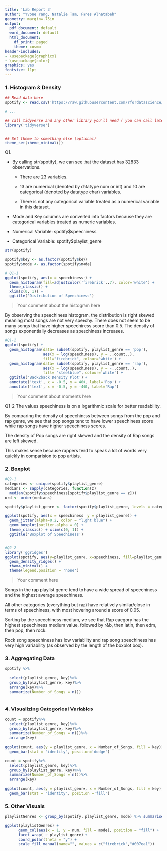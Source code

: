 ---
title: 'Lab Report 3'
author: "Yvone Yang, Natalie Tam, Fares Alhatabeh"
geometry: margin=.75in
output:
  pdf_document: default
  word_document: default
  html_document:
    df_print: paged
    theme: cosmo
header-includes:
- \usepackage{graphicx}
- \usepackage{color}
graphics: yes
fontsize: 11pt
---


### 1. Histogram & Density


```{r}
## Read data here
spotify <- read.csv('https://raw.githubusercontent.com/rfordatascience/tidytuesday/master/data/2020/2020-01-21/spotify_songs.csv', header = TRUE)

# ...

## call tidyverse and any other library you'll need ( you can call later if you want ) 
library('tidyverse')


## Set theme to something else (optional)
theme_set(theme_minimal())
```

Q1. 

- By calling str(spotify), we can see that the dataset has 32833 observations.
  
  - There are 23 variables.
  
  - 13 are numerical (denoted by datatype num or int) and 10 are categorical (denoted by datatype char) variables.
  
  - There is not any categorical variable treated as a numerical variable in this dataset.
  
- Mode and Key columns are converted into factors because they are categorical variables treated as numeric variables. 

- Numerical Variable: spotify$speechiness

- Categorical Variable: spotify$playlist_genre


```{r}
str(spotify)

spotify$key <- as.factor(spotify$key)
spotify$mode <- as.factor(spotify$mode)

# Q1-1
ggplot(spotify, aes(x = speechiness)) + 
  geom_histogram(fill=adjustcolor('firebrick',.7), color='white') + 
  theme_classic() + 
  xlim(c(0, 1)) +
  ggtitle('Distribution of Speechiness')

```


> Your comment about the histogram here 

By observing the speechiness histogram, the distribution is right skewed meaning most songs are not very speechy. There does not seem to be many songs that have higher speechiness score than 0.5. The density of songs exponentially decreases as speechiness increases.

```{r}
#Q1-2
ggplot(spotify) + 
  geom_histogram(data= subset(spotify, playlist_genre == 'pop'), 
                 aes(x = log(speechiness), y = ..count..), 
                 fill="firebrick", colour='white') + 
  geom_histogram(data= subset(spotify, playlist_genre == 'rap'), 
                 aes(x = log(speechiness), y = -..count..), 
                 fill= "steelblue", colour='white') +
  ggtitle('Back2back Density Plot') + 
  annotate('text', x = -0.5, y = 400, label='Pop') +
  annotate('text', x = -0.5, y = -400, label='Rap') 

```

> Your comment about moments here 

Q1-2
The values speechiness is on a logarithmic scale for better readability.

By comparing the density of speechiness between songs from the pop and rap genre, we see that pop songs tend to have lower speechiness score while rap songs have higher speechiness scores.

The density of Pop songs are right skewed and the density of Rap songs are left skewed. 

This makes sense because rappers tend to speak a lot of words very quickly in comparision to pop artists. 


\pagebreak

### 2. Boxplot

```{r}
#Q2-1
categories <- unique(spotify$playlist_genre)
medians <- sapply(categories, function(z) 
  median(spotify$speechiness[spotify$playlist_genre == z]))
ord <- order(medians)

spotify$playlist_genre <- factor(spotify$playlist_genre, levels = categories[ord])

ggplot(spotify, aes(x = speechiness, y = playlist_genre)) + 
  geom_jitter(alpha=0.2, color = "light blue") +
  geom_boxplot(outlier.alpha = 0) + 
  theme_classic() + xlim(c(0, 1)) +
  ggtitle('Boxplot of Speechiness')


#Q2-2
library('ggridges')
ggplot(spotify, aes(y=playlist_genre, x=speechiness, fill=playlist_genre)) +
  geom_density_ridges() +
  theme_minimal() +
  theme(legend.position = 'none')


```

> Your comment here

Songs in the rap playlist genre tend to have a wide spread of speechiness and the highest average speechiness. 

All other categories (everything but rap) have relatively similar/close in terms of speechiness, with most hovering around a score of 0.05.  

Sorting by the speechiness medium, we see that Rap caegory has the highest speechiness medium value, followed by r&b, then latin, then edm, then pop, then rock. 

Rock song speechiness has low variability and rap song speechiness has very high variability (as observed by the length of the boxplot box).


\pagebreak

### 3. Aggregating Data

```{r}
spotify %>%
  
  select(playlist_genre, key)%>%
  group_by(playlist_genre, key)%>%
  arrange(key)%>%
  summarize(Number_of_Songs = n())
  
```


\pagebreak

### 4. Visualizing Categorical Variables
```{r}
count = spotify%>%
  select(playlist_genre, key)%>%
  group_by(playlist_genre, key)%>%
  summarize(Number_of_Songs = n())%>%
  arrange(key)
  
ggplot(count, aes(y = playlist_genre, x = Number_of_Songs, fill = key))+
  geom_bar(stat = "identity", position='dodge')

```

```{r}
count = spotify%>%
  select(playlist_genre, key)%>%
  group_by(playlist_genre, key)%>%
  summarize(Number_of_Songs = n())%>%
  arrange(key)
  
ggplot(count, aes(y = playlist_genre, x = Number_of_Songs, fill = key))+
  geom_bar(stat = "identity", position ='fill')

```








\pagebreak

### 5. Other Visuals

```{r}
playlistGenres <- group_by(spotify, playlist_genre, mode) %>% summarise(num = n())

ggplot(playlistGenres) +
      geom_col(aes(x = 1, y = num, fill = mode), position = "fill") +
      facet_wrap( ~ playlist_genre) + 
      coord_polar(theta = "y") +
      scale_fill_manual(name="", values = c("firebrick","#007ea1"))
```